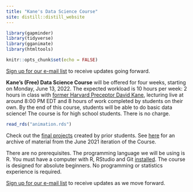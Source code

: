 ```yaml
---
title: "Kane's Data Science Course"
site: distill::distill_website
---
```


```r
library(gapminder)
library(tidyverse)
library(gganimate)
library(htmltools)

knitr::opts_chunk$set(echo = FALSE)
```

[Sign up for our e-mail list](https://davidkane.substack.com/embed) to receive updates going forward. 

**Kane's (Free) Data Science Course** will be offered for four weeks, starting on Monday, June 13, 2022. The expected workload is 10 hours per week: 2 hours in class with [former Harvard Preceptor David Kane](https://www.davidkane.info/), lecturing live at around 8:00 PM EDT and 8 hours of work completed by students on their own. By the end of this course, students will be able to do basic data science! The course is for high school students. There is no charge.


```r
read_rds("animation.rds")
```


Check out the [final projects](https://bootcamp.davidkane.info/projects.html) created by prior students. See [here](https://davidkane9.github.io/bootcamp_june_2021/) for an archive of material from the June 2021 iteration of the Course.


There are no prerequisites. The programming language we will be using is R. You must have a computer with R, RStudio and Git [installed](https://happygitwithr.com). The course is designed for absolute beginners. No programming or statistics experience is required.

[Sign up for our e-mail list](https://davidkane.substack.com/embed) to receive updates as we move forward.


